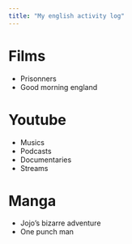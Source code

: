 ```yaml
---
title: "My english activity log"
---
```




# Films 

* Prisonners
* Good morning england 

# Youtube

* Musics
* Podcasts
* Documentaries 
* Streams 

# Manga

* Jojo's bizarre adventure
* One punch man 
